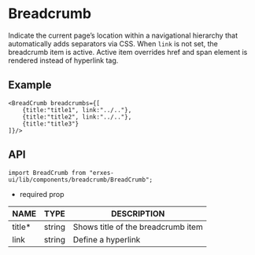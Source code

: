 
<HeroPattern />

# Breadcrumb
Indicate the current page’s location within a navigational hierarchy that automatically adds separators via CSS. When `link` is not set, the breadcrumb item is active. Active item overrides href and span element is rendered instead of hyperlink tag.

## **Example**

```tsx
<BreadCrumb breadcrumbs={[
	{title:"title1", link:"../.."},
	{title:"title2", link:"../.."},
	{title:"title3"}
]}/>
```
## **API**

```tsx
import BreadCrumb from "erxes-ui/lib/components/breadcrumb/BreadCrumb";
```
* required prop

| NAME | TYPE | DESCRIPTION |
| ---| --- | ---|
|  title* | string | Shows title of the breadcrumb item |
| link | string | Define a hyperlink |